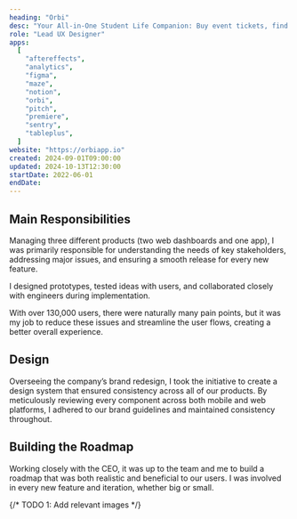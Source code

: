 ```yaml
---
heading: "Orbi"
desc: "Your All-in-One Student Life Companion: Buy event tickets, find discounts, and discover career opportunities. All in one place."
role: "Lead UX Designer"
apps:
  [
    "aftereffects",
    "analytics",
    "figma",
    "maze",
    "notion",
    "orbi",
    "pitch",
    "premiere",
    "sentry",
    "tableplus",
  ]
website: "https://orbiapp.io"
created: 2024-09-01T09:00:00
updated: 2024-10-13T12:30:00
startDate: 2022-06-01
endDate:
---
```


## Main Responsibilities

Managing three different products (two web dashboards and one app), I was primarily responsible for understanding the needs of key stakeholders, addressing major issues, and ensuring a smooth release for every new feature.

I designed prototypes, tested ideas with users, and collaborated closely with engineers during implementation.

With over 130,000 users, there were naturally many pain points, but it was my job to reduce these issues and streamline the user flows, creating a better overall experience.

## Design

Overseeing the company’s brand redesign, I took the initiative to create a design system that ensured consistency across all of our products. By meticulously reviewing every component across both mobile and web platforms, I adhered to our brand guidelines and maintained consistency throughout.

## Building the Roadmap

Working closely with the CEO, it was up to the team and me to build a roadmap that was both realistic and beneficial to our users. I was involved in every new feature and iteration, whether big or small.

{/* TODO 1: Add relevant images */}
